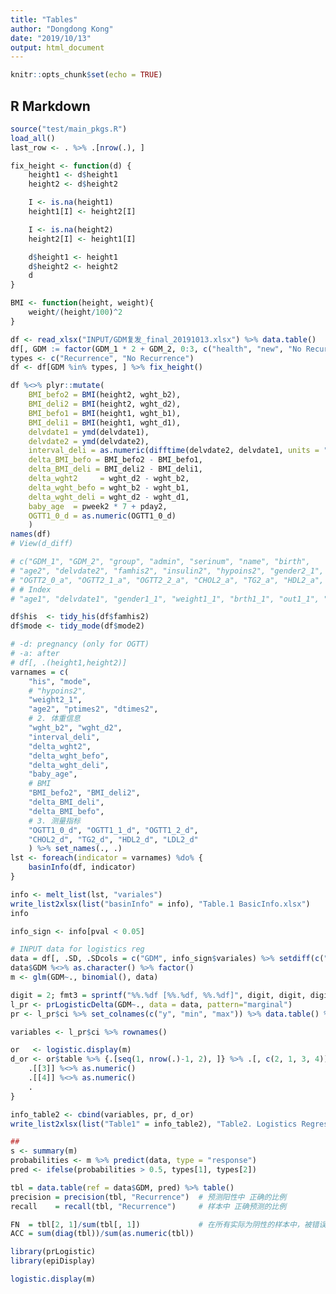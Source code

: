 ```yaml
---
title: "Tables"
author: "Dongdong Kong"
date: "2019/10/13"
output: html_document
---
```


```r
knitr::opts_chunk$set(echo = TRUE)
```

## R Markdown

```r
source("test/main_pkgs.R")
load_all()
last_row <- . %>% .[nrow(.), ]

fix_height <- function(d) {
    height1 <- d$height1
    height2 <- d$height2

    I <- is.na(height1)
    height1[I] <- height2[I]

    I <- is.na(height2)
    height2[I] <- height1[I]

    d$height1 <- height1
    d$height2 <- height2
    d
}

BMI <- function(height, weight){
    weight/(height/100)^2
}

df <- read_xlsx("INPUT/GDM复发_final_20191013.xlsx") %>% data.table()
df[, GDM := factor(GDM_1 * 2 + GDM_2, 0:3, c("health", "new", "No Recurrence", "Recurrence"))]
types <- c("Recurrence", "No Recurrence")
df <- df[GDM %in% types, ] %>% fix_height()

df %<>% plyr::mutate(
    BMI_befo2 = BMI(height2, wght_b2), 
    BMI_deli2 = BMI(height2, wght_d2), 
    BMI_befo1 = BMI(height1, wght_b1), 
    BMI_deli1 = BMI(height1, wght_d1), 
    delvdate1 = ymd(delvdate1), 
    delvdate2 = ymd(delvdate2), 
    interval_deli = as.numeric(difftime(delvdate2, delvdate1, units = "days")/30),
    delta_BMI_befo = BMI_befo2 - BMI_befo1, 
    delta_BMI_deli = BMI_deli2 - BMI_deli1, 
    delta_wght2     = wght_d2 - wght_b2, 
    delta_wght_befo = wght_b2 - wght_b1, 
    delta_wght_deli = wght_d2 - wght_d1, 
    baby_age  = pweek2 * 7 + pday2,
    OGTT1_0_d = as.numeric(OGTT1_0_d)
    )
names(df)
# View(d_diff)
```

```r
# c("GDM_1", "GDM_2", "group", "admin", "serinum", "name", "birth", 
# "age2", "delvdate2", "famhis2", "insulin2", "hypoins2", "gender2_1", "weight2_1", "brth2_1", "out2_1", "gender2_2", "weight2_2", "brth2_2", "out2_2", "ptimes2", "dtimes2", "pweek2", "pday2", "mode2", "wght_b2", "wght_d2", "height2", "diagn2", "hist2", "HBA2_d", "OGTT2_0_d", "OGTT2_1_d", "OGTT2_2_d", "CHOL2_d", "TG2_d", "HDL2_d", "LDL2_d", "uglu2_d", "pro2_d", "GLU2_d", "HBA2_a", 
# "OGTT2_0_a", "OGTT2_1_a", "OGTT2_2_a", "CHOL2_a", "TG2_a", "HDL2_a", "LDL2_a", "insu2_0_a", "uglu2_1_a", "uglu2_2_a", 
# # Index
# "age1", "delvdate1", "gender1_1", "weight1_1", "brth1_1", "out1_1", "gender1_2", "weight1_2", "brth1_2", "out1_2", "insulin1", "hypoins1", "ptimes1", "dtimes1", "pweek1", "pday1", "mode1", "wght_b1", "wght_d1", "height1", "diagn1", "pdiagn1", "hist1", "HBA1_d", "OGTT1_0_d", "OGTT1_1_d", "OGTT1_2_d", "OGTT1_3_d", "CHOL1_d", "TG1_d", "HDL1_d", "LDL1_d", "GDM")
```


```r
df$his  <- tidy_his(df$famhis2)
df$mode <- tidy_mode(df$mode2)

# -d: pregnancy (only for OGTT)
# -a: after
# df[, .(height1,height2)]
varnames = c(
    "his", "mode",
    # "hypoins2",
    "weight2_1",
    "age2", "ptimes2", "dtimes2",
    # 2. 体重信息
    "wght_b2", "wght_d2",
    "interval_deli", 
    "delta_wght2",
    "delta_wght_befo",
    "delta_wght_deli",
    "baby_age",
    # BMI
    "BMI_befo2", "BMI_deli2",
    "delta_BMI_deli",
    "delta_BMI_befo",
    # 3. 测量指标
    "OGTT1_0_d", "OGTT1_1_d", "OGTT1_2_d", 
    "CHOL2_d", "TG2_d", "HDL2_d", "LDL2_d"
    ) %>% set_names(., .)
lst <- foreach(indicator = varnames) %do% {
    basinInfo(df, indicator)    
}

info <- melt_list(lst, "variales")
write_list2xlsx(list("basinInfo" = info), "Table.1 BasicInfo.xlsx")
info
```

```r
info_sign <- info[pval < 0.05]

# INPUT data for logistics reg
data = df[, .SD, .SDcols = c("GDM", info_sign$variales) %>% setdiff(c("OGTT1_1_d"))]
data$GDM %<>% as.character() %>% factor()
m <- glm(GDM~., binomial(), data)

digit = 2; fmt3 = sprintf("%%.%df [%%.%df, %%.%df]", digit, digit, digit)
l_pr <- prLogisticDelta(GDM~., data = data, pattern="marginal")
pr <- l_pr$ci %>% set_colnames(c("y", "min", "max")) %>% data.table() %>% .[, sprintf(fmt3, y, min, max)]

variables <- l_pr$ci %>% rownames()

or   <- logistic.display(m)
d_or <- or$table %>% {.[seq(1, nrow(.)-1, 2), ]} %>% .[, c(2, 1, 3, 4)]%>% data.table() %>% {
    .[[3]] %<>% as.numeric()
    .[[4]] %<>% as.numeric()
    .
}

info_table2 <- cbind(variables, pr, d_or)
write_list2xlsx(list("Table1" = info_table2), "Table2. Logistics Regression.xlsx")

## 
s <- summary(m)
probabilities <- m %>% predict(data, type = "response")
pred <- ifelse(probabilities > 0.5, types[1], types[2])

tbl = data.table(ref = data$GDM, pred) %>% table()
precision = precision(tbl, "Recurrence")  # 预测阳性中 正确的比例
recall    = recall(tbl, "Recurrence")     # 样本中 正确预测的比例

FN  = tbl[2, 1]/sum(tbl[, 1])             # 在所有实际为阴性的样本中，被错误地判断为阳性之比率。
ACC = sum(diag(tbl))/sum(as.numeric(tbl))
```

```r
library(prLogistic)
library(epiDisplay)

logistic.display(m)


 
```

